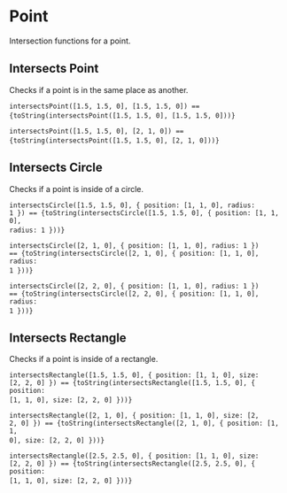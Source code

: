 

<Meta title="Utils/Math/Geometry/Point" />

# Point

Intersection functions for a point.

## Intersects Point

Checks if a point is in the same place as another.

<code>intersectsPoint([1.5, 1.5, 0], [1.5, 1.5, 0]) == {toString(intersectsPoint([1.5, 1.5, 0], [1.5, 1.5, 0]))}</code>&nbsp;

<code>intersectsPoint([1.5, 1.5, 0], [2, 1, 0]) == {toString(intersectsPoint([1.5, 1.5, 0], [2, 1, 0]))}</code>&nbsp;

## Intersects Circle

Checks if a point is inside of a circle.

<code>intersectsCircle([1.5, 1.5, 0], \{ position: [1, 1, 0], radius: 1 \}) == {toString(intersectsCircle([1.5, 1.5, 0], { position: [1, 1, 0], radius: 1 }))}</code>&nbsp;

<code>intersectsCircle([2, 1, 0], \{ position: [1, 1, 0], radius: 1 \}) == {toString(intersectsCircle([2, 1, 0], { position: [1, 1, 0], radius: 1 }))}</code>&nbsp;

<code>intersectsCircle([2, 2, 0], \{ position: [1, 1, 0], radius: 1 \}) == {toString(intersectsCircle([2, 2, 0], { position: [1, 1, 0], radius: 1 }))}</code>&nbsp;

## Intersects Rectangle

Checks if a point is inside of a rectangle.

<code>intersectsRectangle([1.5, 1.5, 0], \{ position: [1, 1, 0], size: [2, 2, 0] \}) == {toString(intersectsRectangle([1.5, 1.5, 0], { position: [1, 1, 0], size: [2, 2, 0] }))}</code>&nbsp;

<code>intersectsRectangle([2, 1, 0], \{ position: [1, 1, 0], size: [2, 2, 0] \}) == {toString(intersectsRectangle([2, 1, 0], { position: [1, 1, 0], size: [2, 2, 0] }))}</code>&nbsp;

<code>intersectsRectangle([2.5, 2.5, 0], \{ position: [1, 1, 0], size: [2, 2, 0] \}) == {toString(intersectsRectangle([2.5, 2.5, 0], { position: [1, 1, 0], size: [2, 2, 0] }))}</code>&nbsp;
